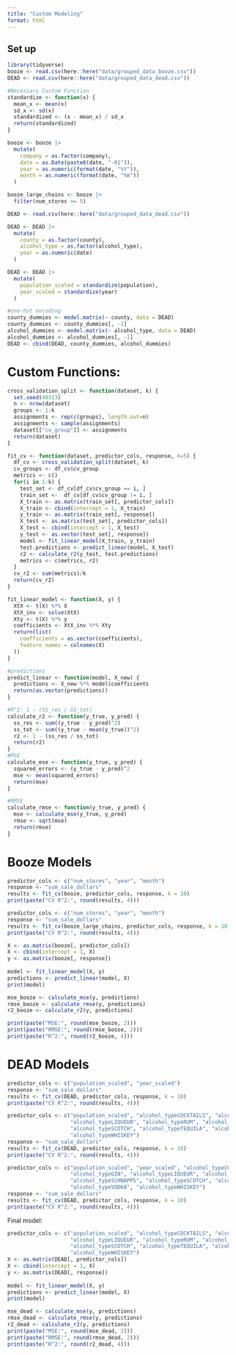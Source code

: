```yaml
---
title: "Custom Modeling"
format: html
---
```


## Set up

```r
library(tidyverse)
booze <- read.csv(here::here("data/grouped_data_booze.csv"))
DEAD <- read.csv(here::here("data/grouped_data_dead.csv"))
```

```r
#Necessary Custom Function
standardize <- function(x) {
  mean_x <- mean(x)
  sd_x <- sd(x)
  standardized <- (x - mean_x) / sd_x
  return(standardized)
}
```

```r
booze <- booze |>
  mutate(
    company = as.factor(company),
    date = as.Date(paste0(date, "-01")),
    year = as.numeric(format(date, "%Y")),
    month = as.numeric(format(date, "%m"))
  )

booze_large_chains <- booze |>
  filter(num_stores >= 5)

DEAD <- read.csv(here::here("data/grouped_data_dead.csv"))

DEAD <- DEAD |>
  mutate(
    county = as.factor(county),
    alcohol_type = as.factor(alcohol_type),
    year = as.numeric(date)
  )

DEAD <- DEAD |>
  mutate(
    population_scaled = standardize(population),
    year_scaled = standardize(year)
  )

#one-hot encoding
county_dummies <- model.matrix(~ county, data = DEAD)
county_dummies <- county_dummies[, -1]
alcohol_dummies <- model.matrix(~ alcohol_type, data = DEAD)
alcohol_dummies <- alcohol_dummies[, -1]
DEAD <- cbind(DEAD, county_dummies, alcohol_dummies)
```

# Custom Functions:

```r
cross_validation_split <- function(dataset, k) {
  set.seed(40313)
  n <- nrow(dataset)
  groups <- 1:k
  assignments <- rep(c(groups), length.out=n)
  assignments <- sample(assignments)
  dataset[["cv_group"]] <- assignments
  return(dataset)
}
```

```r
fit_cv <- function(dataset, predictor_cols, response, k=5) {
  df_cv <- cross_validation_split(dataset, k)
  cv_groups <- df_cv$cv_group
  metrics <- c()
  for(i in 1:k) {
    test_set <- df_cv[df_cv$cv_group == i, ]
    train_set <-  df_cv[df_cv$cv_group != i, ]
    X_train <- as.matrix(train_set[, predictor_cols])
    X_train <- cbind(intercept = 1, X_train)
    y_train <- as.matrix(train_set[, response])
    X_test <- as.matrix(test_set[, predictor_cols])
    X_test <- cbind(intercept = 1, X_test)
    y_test <- as.vector(test_set[, response])
    model <- fit_linear_model(X_train, y_train)
    test.predictions <- predict_linear(model, X_test)
    r2 <- calculate_r2(y_test, test.predictions)
    metrics <- c(metrics, r2)
  }
  cv_r2 <- sum(metrics)/k
  return(cv_r2)
}
```

```r
fit_linear_model <- function(X, y) {
  XtX <- t(X) %*% X
  XtX_inv <- solve(XtX)
  Xty <- t(X) %*% y
  coefficients <- XtX_inv %*% Xty
  return(list(
    coefficients = as.vector(coefficients),
    feature_names = colnames(X)
  ))
}

#predictions
predict_linear <- function(model, X_new) {
  predictions <- X_new %*% model$coefficients
  return(as.vector(predictions))
}

#R^2: 1 - (SS_res / SS_tot)
calculate_r2 <- function(y_true, y_pred) {
  ss_res <- sum((y_true - y_pred)^2)
  ss_tot <- sum((y_true - mean(y_true))^2)
  r2 <- 1 - (ss_res / ss_tot)
  return(r2)
}
#MSE
calculate_mse <- function(y_true, y_pred) {
  squared_errors <- (y_true - y_pred)^2
  mse <- mean(squared_errors)
  return(mse)
}

#RMSE
calculate_rmse <- function(y_true, y_pred) {
  mse <- calculate_mse(y_true, y_pred)
  rmse <- sqrt(mse)
  return(rmse)
}
```

# Booze Models

```r
predictor_cols <- c("num_stores", "year", "month")
response <- "sum_sale_dollars"
results <- fit_cv(booze, predictor_cols, response, k = 10)
print(paste("CV R^2:", round(results, 4)))
```

```r
predictor_cols <- c("num_stores", "year", "month")
response <- "sum_sale_dollars"
results <- fit_cv(booze_large_chains, predictor_cols, response, k = 10)
print(paste("CV R^2:", round(results, 4)))
```

```r
X <- as.matrix(booze[, predictor_cols])
X <- cbind(intercept = 1, X)
y <- as.matrix(booze[, response])
    
model <- fit_linear_model(X, y)
predictions <- predict_linear(model, X)
print(model)

mse_booze <- calculate_mse(y, predictions)
rmse_booze <- calculate_rmse(y, predictions)
r2_booze <- calculate_r2(y, predictions)

print(paste("MSE:", round(mse_booze, 2)))
print(paste("RMSE:", round(rmse_booze, 2)))
print(paste("R^2:", round(r2_booze, 4)))
```

# DEAD Models

```r
predictor_cols <- c("population_scaled", "year_scaled")
response <- "sum_sale_dollars"
results <- fit_cv(DEAD, predictor_cols, response, k = 10)
print(paste("CV R^2:", round(results, 4)))
```

```r
predictor_cols <- c("population_scaled", "alcohol_typeCOCKTAILS", "alcohol_typeGIN", 
                    "alcohol_typeLIQUEUR", "alcohol_typeRUM", "alcohol_typeSCHNAPPS", 
                    "alcohol_typeSCOTCH", "alcohol_typeTEQUILA", "alcohol_typeVODKA", 
                    "alcohol_typeWHISKEY")
response <- "sum_sale_dollars"
results <- fit_cv(DEAD, predictor_cols, response, k = 10)
print(paste("CV R^2:", round(results, 4)))
```

```r
predictor_cols <- c("population_scaled", "year_scaled", "alcohol_typeCOCKTAILS", 
                    "alcohol_typeGIN", "alcohol_typeLIQUEUR", "alcohol_typeRUM", 
                    "alcohol_typeSCHNAPPS", "alcohol_typeSCOTCH", "alcohol_typeTEQUILA", 
                    "alcohol_typeVODKA", "alcohol_typeWHISKEY")
response <- "sum_sale_dollars"
results <- fit_cv(DEAD, predictor_cols, response, k = 10)
print(paste("CV R^2:", round(results, 4)))
```

Final model:

```r
predictor_cols <- c("population_scaled", "alcohol_typeCOCKTAILS", "alcohol_typeGIN", 
                    "alcohol_typeLIQUEUR", "alcohol_typeRUM", "alcohol_typeSCHNAPPS", 
                    "alcohol_typeSCOTCH", "alcohol_typeTEQUILA", "alcohol_typeVODKA", 
                    "alcohol_typeWHISKEY")
X <- as.matrix(DEAD[, predictor_cols])
X <- cbind(intercept = 1, X)
y <- as.matrix(DEAD[, response])
    
model <- fit_linear_model(X, y)
predictions <- predict_linear(model, X)
print(model)

mse_dead <- calculate_mse(y, predictions)
rmse_dead <- calculate_rmse(y, predictions)
r2_dead <- calculate_r2(y, predictions)
print(paste("MSE:", round(mse_dead, 2)))
print(paste("RMSE:", round(rmse_dead, 2)))
print(paste("R^2:", round(r2_dead, 4)))
```
